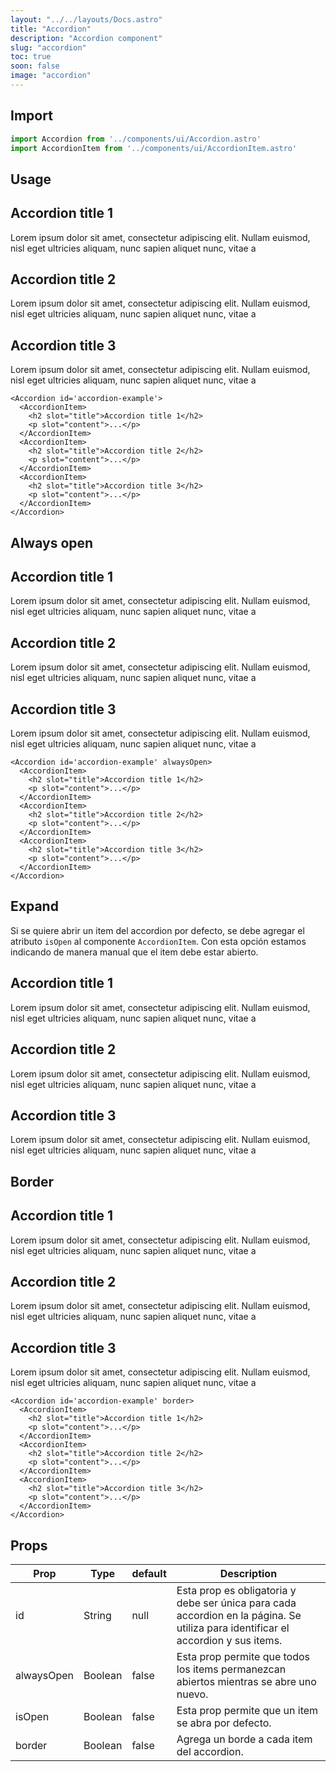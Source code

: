 ```yaml
---
layout: "../../layouts/Docs.astro"
title: "Accordion"
description: "Accordion component"
slug: "accordion"
toc: true
soon: false
image: "accordion"
---
```


## Import

```js
import Accordion from '../components/ui/Accordion.astro'
import AccordionItem from '../components/ui/AccordionItem.astro'
```

## Usage

<Example>
  <Accordion id='accordion-example'>
    <AccordionItem>
      <h2 slot="title">Accordion title 1</h2>
      <p slot="content">Lorem ipsum dolor sit amet, consectetur adipiscing elit. Nullam euismod, nisl eget ultricies aliquam, nunc sapien aliquet nunc, vitae a </p>
    </AccordionItem>
    <AccordionItem>
      <h2 slot="title">Accordion title 2</h2>
      <p slot="content">Lorem ipsum dolor sit amet, consectetur adipiscing elit. Nullam euismod, nisl eget ultricies aliquam, nunc sapien aliquet nunc, vitae a </p>
    </AccordionItem>
    <AccordionItem>
      <h2 slot="title">Accordion title 3</h2>
      <p slot="content">Lorem ipsum dolor sit amet, consectetur adipiscing elit. Nullam euismod, nisl eget ultricies aliquam, nunc sapien aliquet nunc, vitae a </p>
    </AccordionItem>
  </Accordion>
</Example>

```astro
<Accordion id='accordion-example'>
  <AccordionItem>
    <h2 slot="title">Accordion title 1</h2>
    <p slot="content">...</p>
  </AccordionItem>
  <AccordionItem>
    <h2 slot="title">Accordion title 2</h2>
    <p slot="content">...</p>
  </AccordionItem>
  <AccordionItem>
    <h2 slot="title">Accordion title 3</h2>
    <p slot="content">...</p>
  </AccordionItem>
</Accordion>
```

## Always open

<Example>
  <Accordion id='accordion-example-2' alwaysOpen>
    <AccordionItem>
      <h2 slot="title">Accordion title 1</h2>
      <p slot="content">Lorem ipsum dolor sit amet, consectetur adipiscing elit. Nullam euismod, nisl eget ultricies aliquam, nunc sapien aliquet nunc, vitae a </p>
    </AccordionItem>
    <AccordionItem>
      <h2 slot="title">Accordion title 2</h2>
      <p slot="content">Lorem ipsum dolor sit amet, consectetur adipiscing elit. Nullam euismod, nisl eget ultricies aliquam, nunc sapien aliquet nunc, vitae a </p>
    </AccordionItem>
    <AccordionItem>
      <h2 slot="title">Accordion title 3</h2>
      <p slot="content">Lorem ipsum dolor sit amet, consectetur adipiscing elit. Nullam euismod, nisl eget ultricies aliquam, nunc sapien aliquet nunc, vitae a </p>
    </AccordionItem>
  </Accordion>
</Example>

```astro
<Accordion id='accordion-example' alwaysOpen>
  <AccordionItem>
    <h2 slot="title">Accordion title 1</h2>
    <p slot="content">...</p>
  </AccordionItem>
  <AccordionItem>
    <h2 slot="title">Accordion title 2</h2>
    <p slot="content">...</p>
  </AccordionItem>
  <AccordionItem>
    <h2 slot="title">Accordion title 3</h2>
    <p slot="content">...</p>
  </AccordionItem>
</Accordion>
```

## Expand

Si se quiere abrir un item del accordion por defecto, se debe agregar el atributo `isOpen` al componente `AccordionItem`. Con esta opción estamos indicando de manera manual que el item debe estar abierto.

<Example>
  <Accordion id='accordion-example-item-open'>
    <AccordionItem >
      <h2 slot="title">Accordion title 1</h2>
      <p slot="content">Lorem ipsum dolor sit amet, consectetur adipiscing elit. Nullam euismod, nisl eget ultricies aliquam, nunc sapien aliquet nunc, vitae a </p>
    </AccordionItem>
    <AccordionItem isOpen>
      <h2 slot="title">Accordion title 2</h2>
      <p slot="content">Lorem ipsum dolor sit amet, consectetur adipiscing elit. Nullam euismod, nisl eget ultricies aliquam, nunc sapien aliquet nunc, vitae a </p>
    </AccordionItem>
    <AccordionItem>
      <h2 slot="title">Accordion title 3</h2>
      <p slot="content">Lorem ipsum dolor sit amet, consectetur adipiscing elit. Nullam euismod, nisl eget ultricies aliquam, nunc sapien aliquet nunc, vitae a </p>
    </AccordionItem>
  </Accordion>
</Example>

## Border

<Example>
  <Accordion id='accordion-example-3' border>
    <AccordionItem>
      <h2 slot="title">Accordion title 1</h2>
      <p slot="content">Lorem ipsum dolor sit amet, consectetur adipiscing elit. Nullam euismod, nisl eget ultricies aliquam, nunc sapien aliquet nunc, vitae a </p>
    </AccordionItem>
    <AccordionItem>
      <h2 slot="title">Accordion title 2</h2>
      <p slot="content">Lorem ipsum dolor sit amet, consectetur adipiscing elit. Nullam euismod, nisl eget ultricies aliquam, nunc sapien aliquet nunc, vitae a </p>
    </AccordionItem>
    <AccordionItem>
      <h2 slot="title">Accordion title 3</h2>
      <p slot="content">Lorem ipsum dolor sit amet, consectetur adipiscing elit. Nullam euismod, nisl eget ultricies aliquam, nunc sapien aliquet nunc, vitae a </p>
    </AccordionItem>
  </Accordion>
</Example>

```astro
<Accordion id='accordion-example' border>
  <AccordionItem>
    <h2 slot="title">Accordion title 1</h2>
    <p slot="content">...</p>
  </AccordionItem>
  <AccordionItem>
    <h2 slot="title">Accordion title 2</h2>
    <p slot="content">...</p>
  </AccordionItem>
  <AccordionItem>
    <h2 slot="title">Accordion title 3</h2>
    <p slot="content">...</p>
  </AccordionItem>
</Accordion>
```

## Props

| Prop | Type | default | Description |
| ---- | ---- | ------- | ----------- |
| id | String | null | Esta prop es obligatoria y debe ser única para cada accordion en la página. Se utiliza para identificar el accordion y sus items. |
| alwaysOpen | Boolean | false | Esta prop permite que todos los items permanezcan abiertos mientras se abre uno nuevo. |
| isOpen | Boolean | false | Esta prop permite que un item se abra por defecto. |
| border | Boolean | false | Agrega un borde a cada item del accordion. |
